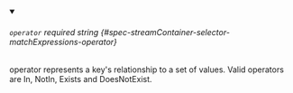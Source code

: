 
<details className="config-field" data-expandable="false" open>
<summary>

###### `operator` <span className="config-field-required" data-required="true">required</span> <span className="config-field-type">string</span> <span className="config-field-default"></span> <span className="config-field-enum"></span> {#spec-streamContainer-selector-matchExpressions-operator}

operator represents a key's relationship to a set of values.
Valid operators are In, NotIn, Exists and DoesNotExist.

</summary>



</details>
